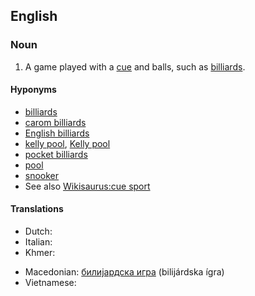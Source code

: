 ==English==
{{wikipedia}}

===Noun===
{{en-noun}}

# {{context|sports|lang=en}} A game played with a [[cue]] and balls, such as [[billiards]].

====Hyponyms====
* [[billiards]]
* [[carom billiards]]
* [[English billiards]]
* [[kelly pool]], [[Kelly pool]]
* [[pocket billiards]]
* [[pool]]
* [[snooker]]
* See also [[Wikisaurus:cue sport]]

====Translations====
{{trans-top|game played with cue and balls}}
* Dutch: {{t|nl|biljartspel|n}}
* Italian: {{t+|it|stecca|f}}
* Khmer: {{t-needed|km}}
{{trans-mid}}
* Macedonian: [[билијардска игра]] (bilijárdska ígra) {{g|f}}
* Vietnamese: {{t-needed|vi}}
{{trans-bottom}}